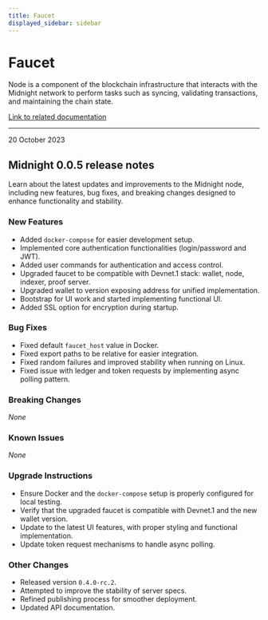 ```yaml
---
title: Faucet
displayed_sidebar: sidebar
---
```


# Faucet

Node is a component of the blockchain infrastructure that interacts with the Midnight network to perform tasks such as syncing, validating transactions, and maintaining the chain state.

[Link to related documentation](../../develop/nodes-and-dapps/node-endpoints)

---

<div 
  style={{
    marginTop: '0',
    fontSize: '1rem',
    fontWeight: 'normal',
    marginBottom: '0.5rem'
  }}
>
  20 October 2023
</div>

## Midnight 0.0.5 release notes

Learn about the latest updates and improvements to the Midnight node, including new features, bug fixes, and breaking changes designed to enhance functionality and stability.

### New Features
- Added `docker-compose` for easier development setup.  
- Implemented core authentication functionalities (login/password and JWT).  
- Added user commands for authentication and access control.  
- Upgraded faucet to be compatible with Devnet.1 stack: wallet, node, indexer, proof server.  
- Upgraded wallet to version exposing address for unified implementation.  
- Bootstrap for UI work and started implementing functional UI.  
- Added SSL option for encryption during startup.  

### Bug Fixes
- Fixed default `faucet_host` value in Docker.  
- Fixed export paths to be relative for easier integration.  
- Fixed random failures and improved stability when running on Linux.  
- Fixed issue with ledger and token requests by implementing async polling pattern.  

### Breaking Changes
_None_

### Known Issues
_None_

### Upgrade Instructions
- Ensure Docker and the `docker-compose` setup is properly configured for local testing.  
- Verify that the upgraded faucet is compatible with Devnet.1 and the new wallet version.  
- Update to the latest UI features, with proper styling and functional implementation.  
- Update token request mechanisms to handle async polling.  

### Other Changes
- Released version `0.4.0-rc.2`.  
- Attempted to improve the stability of server specs.  
- Refined publishing process for smoother deployment.  
- Updated API documentation.  
